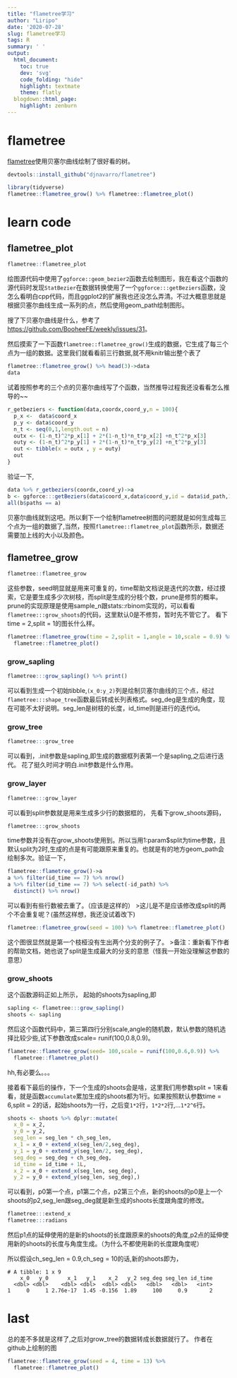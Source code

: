 ```yaml
---
title: "flametree学习"
author: "Liripo"
date: '2020-07-28'
slug: flametree学习
tags: R
summary: ' '
output:
  html_document:
    toc: true
    dev: 'svg'
    code_folding: "hide"
    highlight: textmate
    theme: flatly
  blogdown::html_page:
    highlight: zenburn
---
```


# flametree
[flametree](https://github.com/djnavarro/flametree)使用贝塞尔曲线绘制了很好看的树。
```r
devtools::install_github("djnavarro/flametree")
```

```r
library(tidyverse)
flametree::flametree_grow() %>% flametree::flametree_plot()
```

# learn code
## flametree_plot
```r
flametree::flametree_plot
```

绘图源代码中使用了`ggforce::geom_bezier2`函数去绘制图形，我在看这个函数的源代码时发现`StatBezier`在数据转换使用了一个`ggforce:::getBeziers`函数，没怎么看明白cpp代码，而且ggplot2的扩展我也还没怎么弄清。不过大概意思就是根据贝塞尔曲线生成一系列的点，然后使用geom_path绘制图形。

搜了下贝塞尔曲线是什么，参考了[https://github.com/BooheeFE/weekly/issues/31](https://github.com/BooheeFE/weekly/issues/31)。

然后摸索了一下函数`flametree::flametree_grow()`生成的数据，它生成了每三个点为一组的数据。这里我们就看看前三行数据,就不用knitr输出整个表了
```r
flametree::flametree_grow() %>% head(3)->data
data
```

试着按照参考的三个点的贝塞尔曲线写了个函数，当然推导过程我还没看看怎么推导的~~
```r
r_getbeziers <- function(data,coordx,coord_y,n = 100){
  p_x <-  data$coord_x 
  p_y <- data$coord_y
  n_t <- seq(0,1,length.out = n)
  outx <- (1-n_t)^2*p_x[1] + 2*(1-n_t)*n_t*p_x[2] +n_t^2*p_x[3]
  outy <- (1-n_t)^2*p_y[1] + 2*(1-n_t)*n_t*p_y[2] +n_t^2*p_y[3]
  out <- tibble(x = outx , y = outy)
  out
}
```

验证一下,
```r
data %>% r_getbeziers(coordx,coord_y)->a
b <- ggforce:::getBeziers(data$coord_x,data$coord_y,id = data$id_path,100)
all(b$paths == a)
```

贝塞尔曲线就到这吧。所以剩下一个绘制flametree树图的问题就是如何生成每三个点为一组的数据了,当然，按照`flametree::flametree_plot`函数所示，数据还需要加上线的大小以及颜色。

## flametree_grow
```r
flametree::flametree_grow
```

这些参数，seed明显就是用来可重复的，time帮助文档说是迭代的次数，经过摸索，它是要生成多少次树枝，而split是生成的分枝个数，prune是修剪的概率。prune的实现原理是使用sample_n跟stats::rbinom实现的，可以看看`flametree:::grow_shoots`的代码，这里默认0是不修剪，暂时先不管它了。
看下time = 2,split = 1的图长什么样。
```r
flametree::flametree_grow(time = 2,split = 1,angle = 10,scale = 0.9) %>% 
  flametree::flametree_plot()
```

### grow_sapling
```r
flametree:::grow_sapling() %>% print()
```

可以看到生成一个初始tibble,`(x_0:y_2)`列是绘制贝塞尔曲线的三个点，经过`flametree:::shape_tree`函数最后转成长列表格式。seg_deg是生成的角度，现在可能不太好说明。seg_len是树枝的长度，id_time则是进行的迭代id。

### grow_tree
```r
flametree:::grow_tree
```

可以看到，.init参数是sapling,即生成的数据框列表第一个是sapling,之后进行迭代。
花了挺久时间才明白.init参数是什么作用。

### grow_layer
```r
flametree:::grow_layer
```
可以看到split参数就是用来生成多少行的数据框的，
先看下grow_shoots源码，
```r
flametree:::grow_shoots
```

time参数并没有在grow_shoots使用到。所以当用1:param$split为time参数，且默认split为2时,生成的点是有可能跟原来重复的。也就是有的地方geom_path会绘制多次。验证一下，
```r
flametree::flametree_grow()->a
a %>% filter(id_time == 7) %>% nrow()
a %>% filter(id_time == 7) %>% select(-id_path) %>% 
  distinct() %>% nrow()
```

可以看到有些行数被去重了。（应该是这样的）
>这儿是不是应该修改成split的两个不会重复呢？(虽然这样想，我还没试着改下)


```r
flametree::flametree_grow(seed = 100) %>% flametree::flametree_plot()
```

这个图很显然就是第一个枝桠没有生出两个分支的例子了。
>备注：重新看下作者的帮助文档，她也说了split是生成最大的分支的意思（怪我一开始没理解这参数的意思）

### grow_shoots
这个函数源码正如上所示，
起始的shoots为sapling,即
```r
sapling <- flametree:::grow_sapling()
shoots <- sapling
```

然后这个函数代码中，第三第四行分别scale,angle的随机数，默认参数的随机选择比较少些,试下参数改成scale= runif(100,0.8,0.9)。
```r
flametree::flametree_grow(seed= 100,scale = runif(100,0.6,0.9)) %>% 
  flametree::flametree_plot()
```

hh,有必要么。。。

接着看下最后的操作，下一个生成的shoots会是啥，这里我们用参数split = 1来看看，就是函数`accumulate`累加生成的shoots都为1行。如果按照默认参数time = 6,split = 2的话，起始shoots为一行，之后变`1*2`行，`1*2*2`行,...`1*2^6`行。

```r
shoots <- shoots %>% dplyr::mutate(
  x_0 = x_2, 
  y_0 = y_2, 
  seg_len = seg_len * ch_seg_len, 
  x_1 = x_0 + extend_x(seg_len/2,seg_deg), 
  y_1 = y_0 + extend_y(seg_len/2, seg_deg), 
  seg_deg = seg_deg + ch_seg_deg, 
  id_time = id_time + 1L, 
  x_2 = x_0 + extend_x(seg_len, seg_deg), 
  y_2 = y_0 + extend_y(seg_len, seg_deg),)
```
可以看到，p0第一个点，p1第二个点，p2第三个点，新的shoots的p0是上一个shoots的p2,seg_len跟seg_deg就是新生成的shoots长度跟角度的修改。
```r
flametree:::extend_x
flametree:::radians
```

然后p1点的延伸使用的是新的shoots的长度跟原来的shoots的角度,p2点的延伸使用新的shoots的长度与角度生成。（为什么不都使用新的长度跟角度呢）

所以假设ch_seg_len = 0.9,ch_seg = 10的话,新的shoots即为，
```
# A tibble: 1 x 9
    x_0   y_0      x_1   y_1    x_2   y_2 seg_deg seg_len id_time
  <dbl> <dbl>    <dbl> <dbl>  <dbl> <dbl>   <dbl>   <dbl>   <int>
1     0     1 2.76e-17  1.45 -0.156  1.89     100     0.9       2
```
# last
总的差不多就是这样了,之后对grow_tree的数据转成长数据就行了。
作者在github上绘制的图

```r
flametree::flametree_grow(seed = 4, time = 13) %>% 
  flametree::flametree_plot()
```


